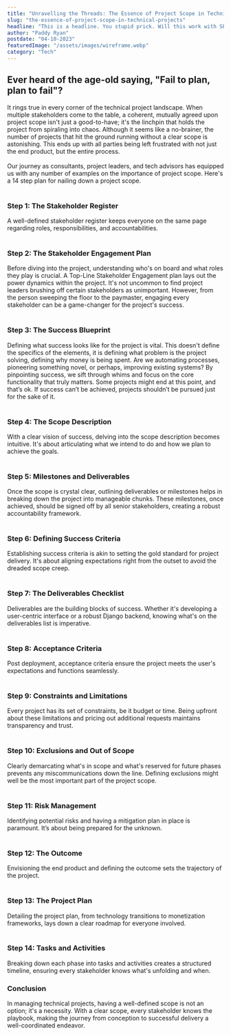 ```yaml
---
title: "Unravelling the Threads: The Essence of Project Scope in Technical Projects."
slug: "the-essence-of-project-scope-in-technical-projects"
headline: "This is a headline. You stupid prick. Will this work with SPC?"
author: "Paddy Ryan"
postdate: "04-10-2023"
featuredImage: "/assets/images/wireframe.webp"
category: "Tech"
---
```



<h2 class="text-xl font-black mb-4">Ever heard of the age-old saying, "Fail to plan, plan to fail"?</h2>

It rings true in every corner of the technical project landscape. 
When multiple stakeholders come to the table, a coherent, mutually agreed upon project scope isn't just a good-to-have; it's the linchpin that holds the project from spiraling into chaos. 
Although it seems like a no-brainer, the number of projects that hit the ground running without a clear scope is astonishing. This ends up with all parties being left frustrated with not just the end product, but the entire process.
<br /><br />
Our journey as consultants, project leaders, and tech advisors has equipped us with any number of examples on the importance of project scope. Here's a 14 step plan for nailing down a project scope.
<br /><br />

<h3 class="text-lg font-black mb-4">Step 1: The Stakeholder Register</h3>
A well-defined stakeholder register keeps everyone on the same page regarding roles, responsibilities, and accountabilities.
<br /><br />
<h3 class="text-lg font-black mb-4">Step 2: The Stakeholder Engagement Plan</h3>
Before diving into the project, understanding who's on board and what roles they play is crucial. A Top-Line Stakeholder Engagement plan lays out the power dynamics within the project. It's not uncommon to find project leaders brushing off certain stakeholders as unimportant. However, from the person sweeping the floor to the paymaster, engaging every stakeholder can be a game-changer for the project's success.
<br /><br />
<h3 class="text-lg font-black mb-4">Step 3: The Success Blueprint</h3>
Defining what success looks like for the project is vital. This doesn't define the specifics of the elements, it is defining what problem is the project solving, defining why money is being spent. Are we automating processes, pioneering something novel, or perhaps, improving existing systems? By pinpointing success, we sift through whims and focus on the core functionality that truly matters. Some projects might end at this point, and that’s ok. If success can’t be achieved, projects shouldn’t be pursued just for the sake of it.
<br /><br />
<h3 class="text-lg font-black mb-4">Step 4: The Scope Description</h3>
With a clear vision of success, delving into the scope description becomes intuitive. It's about articulating what we intend to do and how we plan to achieve the goals.
<br /><br />
<h3 class="text-lg font-black mb-4">Step 5: Milestones and Deliverables</h3>
Once the scope is crystal clear, outlining deliverables or milestones helps in breaking down the project into manageable chunks. These milestones, once achieved, should be signed off by all senior stakeholders, creating a robust accountability framework.
<br /><br />
<h3 class="text-lg font-black mb-4">Step 6: Defining Success Criteria</h3>
Establishing success criteria is akin to setting the gold standard for project delivery. It's about aligning expectations right from the outset to avoid the dreaded scope creep.
<br /><br />
<h3 class="text-lg font-black mb-4">Step 7: The Deliverables Checklist</h3>
Deliverables are the building blocks of success. Whether it's developing a user-centric interface or a robust Django backend, knowing what's on the deliverables list is imperative.
<br /><br />
<h3 class="text-lg font-black mb-4">Step 8: Acceptance Criteria</h3>
Post deployment, acceptance criteria ensure the project meets the user's expectations and functions seamlessly.
<br /><br />
<h3 class="text-lg font-black mb-4">Step 9: Constraints and Limitations</h3>
Every project has its set of constraints, be it budget or time. Being upfront about these limitations and pricing out additional requests maintains transparency and trust.
<br /><br />
<h3 class="text-lg font-black mb-4">Step 10: Exclusions and Out of Scope</h3>
Clearly demarcating what's in scope and what's reserved for future phases prevents any miscommunications down the line. Defining exclusions might well be the most important part of the project scope.
<br /><br />
<h3 class="text-lg font-black mb-4">Step 11: Risk Management</h3>
Identifying potential risks and having a mitigation plan in place is paramount. It’s about being prepared for the unknown.
<br /><br />
<h3 class="text-lg font-black mb-4">Step 12: The Outcome</h3>
Envisioning the end product and defining the outcome sets the trajectory of the project.
<br /><br />
<h3 class="text-lg font-black mb-4">Step 13: The Project Plan</h3>
Detailing the project plan, from technology transitions to monetization frameworks, lays down a clear roadmap for everyone involved.
<br /><br />
<h3 class="text-lg font-black mb-4">Step 14: Tasks and Activities</h3>
Breaking down each phase into tasks and activities creates a structured timeline, ensuring every stakeholder knows what's unfolding and when.

<h3 class="text-lg font-black mt-8">Conclusion</h3>
In managing technical projects, having a well-defined scope is not an option; it's a necessity. With a clear scope, every stakeholder knows the playbook, making the journey from conception to successful delivery a well-coordinated endeavor.
<br /><br />
